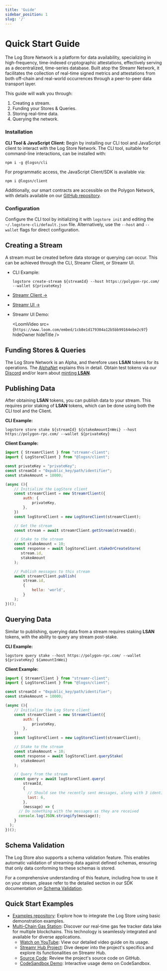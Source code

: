 ```yaml
---
title: 'Guide'
sidebar_position: 1
slug: '/'
---
```



# Quick Start Guide

The Log Store Network is a platform for data availability, specializing in high-frequency, time-indexed cryptographic attestations, effectively serving as a decentralized, time-series database.
Built atop the Streamr Network, it facilitates the collection of real-time signed metrics and attestations from both off-chain and real-world occurrences through a peer-to-peer data transport layer.

This guide will walk you through:

1. Creating a stream.
2. Funding your Stores & Queries.
3. Storing real-time data.
4. Querying the network.

### Installation

**CLI Tool & JavaScript Client:** Begin by installing our CLI tool and JavaScript client to interact with the Log Store Network.
The CLI tool, suitable for command-line interactions, can be installed with:

```shell
npm i -g @logsn/cli
```

For programmatic access, the JavaScript Client/SDK is available via:

```shell
npm i @logsn/client
```

Additionally, our smart contracts are accessible on the Polygon Network, with details available on our [GitHub repository](https://github.com/usherlabs/logstore/tree/master/packages/contracts).

### Configuration

Configure the CLI tool by initializing it with `logstore init` and editing the `~/.logstore-cli/default.json` file.
Alternatively, use the `--host` and `--wallet` flags for direct configuration.

## Creating a Stream

A stream must be created before data storage or querying can occur. This can be achieved through the CLI, Streamr Client, or Streamr UI.

- CLI Example:

  ```shell
  logstore create-stream ${streamId} --host https://polygon-rpc.com/ --wallet ${privateKey}
  ```

- [Streamr Client →](https://docs.streamr.network/usage/streams/creating-streams)
- [Streamr UI →](https://streamr.network/hub/streams/new)
- Streamr UI Demo:

  <LoomVideo
  	src={`https://www.loom.com/embed/1cb8e1d179304a12b5bb99164ebe2c97`}
  	hideOwner
  	hideTitle
  />

## Funding Stores & Queries

The Log Store Network is an Alpha, and therefore uses **LSAN** tokens for its operations. The [AlphaNet](../overview/alphanet.md) explains this in detail.
Obtain test tokens via our [Discord](https://go.usher.so/discord) and/or learn about [minting **LSAN**](../cli/mint-lsan.md).

## Publishing Data

After obtaining **LSAN** tokens, you can publish data to your stream.
This requires prior staking of **LSAN** tokens, which can be done using both the CLI tool and the Client.

**CLI Example:**

```shell
logstore store stake ${streamId} ${stakeAmountInWei} --host https://polygon-rpc.com/ --wallet ${privateKey}
```

**Client Example:**

```javascript
import { StreamrClient } from "streamr-client";
import { LogStoreClient } from "@logsn/client";

const privateKey = "privateKey";
const streamId = "0xpublic_key/path/identifier";
const stakeAmount = 10000;

(async (){
	// Initialize the LogStore client
	const streamrClient = new StreamrClient({
		auth: {
			privateKey,
		},
	})
	const logStoreClient = new LogStoreClient(streamrClient);

	// Get the stream
	const stream = await streamrClient.getStream(streamId);

	// Stake to the stream
	const stakeAmount = 10;
	const response = await logStoreClient.stakeOrCreateStore(
	   stream.id,
	   stakeAmount
	);

	// Publish messages to this stream
	await streamrClient.publish(
		stream.id,
		{
			hello: 'world',
		}
	);
})();
```

## Querying Data

Similar to publishing, querying data from a stream requires staking **LSAN** tokens, with the ability to query any stream post-stake.

**CLI Example:**

```shell
logstore query stake --host https://polygon-rpc.com/ --wallet ${privateKey} ${amountInWei}
```

**Client Example:**

```javascript
import { StreamrClient } from "streamr-client";
import { LogStoreClient } from "@logsn/client";

const streamId = "0xpublic_key/path/identifier";
const stakeAmount = 10000;

(async (){
	// Initialize the Log Store client
	const streamrClient = new StreamrClient({
		auth: {
			privateKey,
		},
	})
	const logStoreClient = new LogStoreClient(streamrClient);

	// Stake to the stream
	const stakeAmount = 10;
	const response = await logStoreClient.queryStake(
	   stakeAmount
	);

	// Query from the stream
	const query = await logStoreClient.query(
	    streamId,
	    {
	      // Should see the recently sent messages, along with 3 identical ones from storage
	      last: 6,
	    },
	    (message) => {
      // Do something with the messages as they are received
      console.log(JSON.stringify(message));
    }
  );
})();
```

## Schema Validation

The Log Store also supports a schema validation feature. This enables automatic validation of streaming data against defined schemas, ensuring that only data conforming to these schemas is stored.

For a comprehensive understanding of this feature, including how to use it on your stream, please refer to the detailed section in our SDK documentation on [Schema Validation](/network/sdk/schema.md).

## Quick Start Examples

- [Examples repository](https://github.com/usherlabs/logstore-examples): Explore how to integrate the Log Store using basic demonstration examples.
- [Multi-Chain Gas Station](https://rsoury.medium.com/usher-labs-presents-the-multi-chain-gas-station-a-new-era-for-blockchain-transaction-efficiency-ba0f71a566c7): Discover our real-time gas fee tracker data lake for multiple blockchains. This technology is seamlessly integrated and available for diverse applications.
  - [Watch on YouTube](https://www.youtube.com/watch?v=UEGzWuA4juk): View our detailed video guide on its usage.
  - [Streamr Hub Project](https://streamr.network/hub/projects/0x833774c6a6bcffdc67289895167d1190b738803502c89a451bbfd13076e4a61b/overview): Dive deeper into the project's specifics and explore its functionalities on Streamr Hub.
  - [Source Code](https://github.com/usherlabs/verifiable-data-streams/tree/master/sources/gas-station): Review the project's source code on GitHub.
  - [CodeSandbox Demo](https://codesandbox.io/p/devbox/multi-chain-gas-station-data-streams-2h4krg): Interactive usage demo on CodeSandbox.
